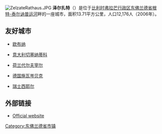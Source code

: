{{Unreferenced|time=2018-08-11T12:45:14+00:00}}
[[File:ZelzateRathaus.JPG|thumb]]
'''泽尔扎特'''（{{lang-nl|Zelzate}}）是位于[[比利时|比利时]][[弗拉芒|弗拉芒行政区]][[东佛兰德省|东佛兰德省]][[根特-泰尔讷普运河|根特-泰尔讷普运河]]畔的一座城市，面积13.71平方公里，人口12,176人（2006年）。

==友好城市==
* {{FRA}} [[欧布纳|欧布纳]]
*{{flagicon|Italy}}[[意大利|意大利]][[切塞纳蒂科|切塞纳蒂科]]
*{{flagicon|Netherlands}}[[荷兰|荷兰]][[代尔夫宰尔|代尔夫宰尔]]
*{{flagicon|Germany}}[[德国|德国]][[施瓦岑贝克|施瓦岑贝克]]
*{{flagicon|Switzerland}}[[瑞士|瑞士]][[西耶尔|西耶尔]]

== 外部链接 ==
*[http://www.zelzate.be Official website ] {{Wayback|url=http://www.zelzate.be/ |date=20200727160756 }} {{nl icon}}

{{东佛兰德省市区}}

{{DEFAULTSORT:Zelzate}}
{{Belgium-geo-stub}}

[[Category:东佛兰德省市镇|Category:东佛兰德省市镇]]